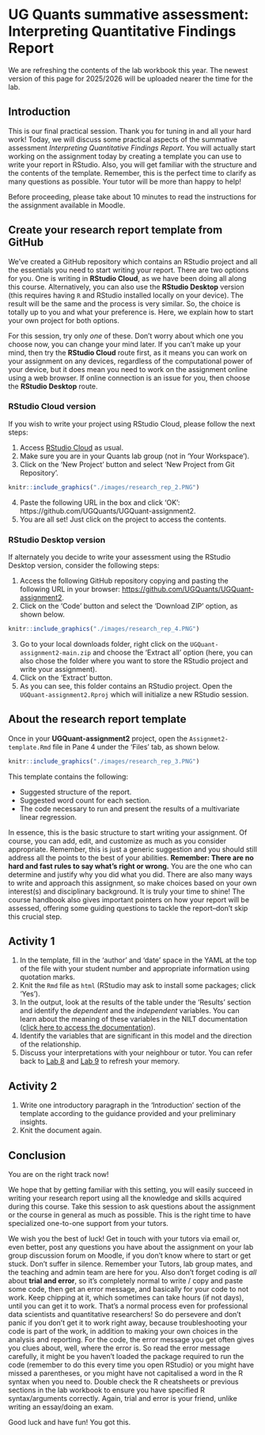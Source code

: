 # UG Quants summative assessment: Interpreting Quantitative Findings Report {#interpretivereport}

:::{.callout-important title="Update In Progress"}

We are refreshing the contents of the lab workbook this year. The newest version of this page for 2025/2026 will be uploaded nearer the time for the lab.

:::

## Introduction

This is our final practical session. Thank you for tuning in and all your hard work! Today, we will discuss some practical aspects of the summative assessment *Interpreting Quantitative Findings Report*. You will actually start working on the assignment today by creating a template you can use to write your report in RStudio. Also, you will get familiar with the structure and the contents of the template. Remember, this is the perfect time to clarify as many questions as possible. Your tutor will be more than happy to help!

Before proceeding, please take about 10 minutes to read the instructions for the assignment available in Moodle.


## Create your research report template from GitHub

We've created a GitHub repository which contains an RStudio project and all the essentials you need to start writing your report. There are two options for you. One is writing in **RStudio Cloud**, as we have been doing all along this course. Alternatively, you can also use the **RStudio Desktop** version (this requires having `R` and RStudio installed locally on your device). The result will be the same and the process is very similar. So, the choice is totally up to you and what your preference is. Here, we explain how to start your own project for both options. 

For this session, try only _one_ of these. Don't worry about which one you choose now, you can change your mind later. If you can't make up your mind, then try the **RStudio Cloud** route first, as it means you can work on your assignment on any devices, regardless of the computational power of your device, but it does mean you need to work on the assignment online using a web browser. If online connection is an issue for you, then choose the **RStudio Desktop** route. 

### RStudio Cloud version

If you wish to write your project using RStudio Cloud, please follow the next steps:

1. Access [RStudio Cloud](https://rstudio.cloud/) as usual.
2. Make sure you are in your Quants lab group (not in 'Your Workspace').
3. Click on the 'New Project' button and select 'New Project from Git Repository'.

```r
knitr::include_graphics("./images/research_rep_2.PNG")
```

4. Paste the following URL in the box and click 'OK': https://github.com/UGQuants/UGQuant-assignment2.
5. You are all set! Just click on the project to access the contents.

### RStudio Desktop version

If alternately you decide to write your assessment using the RStudio Desktop version, consider the following steps:

1. Access the following GitHub repository copying and pasting the following URL in your browser: <https://github.com/UGQuants/UGQuant-assignment2>.
2. Click on the 'Code' button and select the 'Download ZIP' option, as shown below.

```r
knitr::include_graphics("./images/research_rep_4.PNG")
```

3. Go to your local downloads folder, right click on the `UGQuant-assignment2-main.zip` and choose the 'Extract all' option (here, you can also chose the folder where you want to store the RStudio project and write your assignment). 
4. Click on the 'Extract' button.
5. As you can see, this folder contains an RStudio project. Open the `UGQuant-assignment2.Rproj` which will initialize a new RStudio session.

## About the research report template

Once in your **UGQuant-assignment2** project, open the `Assignmet2-template.Rmd` file in Pane 4 under the 'Files' tab, as shown below.

```r
knitr::include_graphics("./images/research_rep_3.PNG")
```

This template contains the following:

* Suggested structure of the report.
* Suggested word count for each section.
* The code necessary to run and present the results of a multivariate linear regression.

In essence, this is the basic structure to start writing your assignment. Of course, you can add, edit, and customize as much as you consider appropriate. Remember, this is just a generic suggestion and you should still address all the points to the best of your abilities. **Remember: There are no hard and fast rules to say what's right or wrong.** You are the one who can determine and justify why you did what you did. There are also many ways to write and approach this assignment, so make choices based on your own interest(s) and disciplinary background. It is truly your time to shine! The course handbook also gives important pointers on how your report will be assessed, offering some guiding questions to tackle the report--don't skip this crucial step. 


## Activity 1

1. In the template, fill in the 'author' and 'date' space in the YAML at the top of the file with your student number and appropriate information using quotation marks.
2. Knit the `Rmd` file as `html` (RStudio may ask to install some packages; click 'Yes').
3. In the output, look at the results of the table under the 'Results' section and identify the *dependent* and the *independent* variables. You can learn about the meaning of these variables in the NILT documentation ([click here to access the documentation](https://www.ark.ac.uk/teaching/NILT2012TeachingResources.pdf)).
4. Identify the variables that are significant in this model and the direction of the relationship.
5. Discuss your interpretations with your neighbour or tutor. You can refer back to [Lab 8](08-Lab8.qmd) and [Lab 9](09-Lab9.qmd) to refresh your memory.

## Activity 2

1. Write one introductory paragraph in the 'Introduction' section of the template according to the guidance provided and your preliminary insights.
2. Knit the document again.


## Conclusion 

You are on the right track now!

We hope that by getting familiar with this setting, you will easily succeed in writing your research report using all the knowledge and skills acquired during this course. Take this session to ask questions about the assignment or the course in general as much as possible. This is the right time to have specialized one-to-one support from your tutors.

We wish you the best of luck! Get in touch with your tutors via email or, even better, post any questions you have about the assignment on your lab group discussion forum on Moodle, if you don't know where to start or get stuck. Don't suffer in silence. Remember your Tutors, lab group mates, and the teaching and admin team are here for you. Also don't forget coding is _all_ about **trial and error**, so it's completely normal to write / copy and paste some code, then get an error message, and basically for your code to not work. Keep chipping at it, which sometimes can take hours (if not days), until you can get it to work. That's a normal process even for professional data scientists and quantitative researchers! So do persevere and don't panic if you don't get it to work right away, because troubleshooting your code is part of the work, in addition to making your own choices in the analysis and reporting. For the code, the error message you get often gives you clues about, well, where the error is. So read the error message carefully, it might be you haven't loaded the package required to run the code (remember to do this every time you open RStudio) or you might have missed a parentheses, or you might have not capitalised a word in the R syntax when you need to. Double check the R cheatsheets or previous sections in the lab workbook to ensure you have specified R syntax/arguments correctly. Again, trial and error is your friend, unlike writing an essay/doing an exam. 

Good luck and have fun! You got this. 
